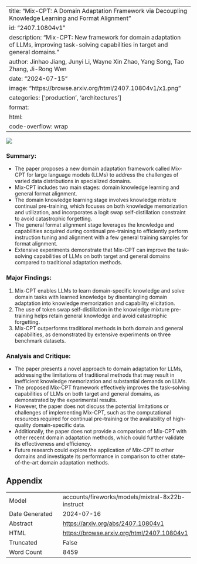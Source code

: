 
---
title: "Mix-CPT: A Domain Adaptation Framework via Decoupling Knowledge Learning and Format Alignment"
id: "2407.10804v1"
description: "Mix-CPT: New framework for domain adaptation of LLMs, improving task-solving capabilities in target and general domains."
author: Jinhao Jiang, Junyi Li, Wayne Xin Zhao, Yang Song, Tao Zhang, Ji-Rong Wen
date: "2024-07-15"
image: "https://browse.arxiv.org/html/2407.10804v1/x1.png"
categories: ['production', 'architectures']
format:
  html:
    code-overflow: wrap
---

![](https://browse.arxiv.org/html/2407.10804v1/x1.png)

### Summary:

- The paper proposes a new domain adaptation framework called Mix-CPT for large language models (LLMs) to address the challenges of varied data distributions in specialized domains.
- Mix-CPT includes two main stages: domain knowledge learning and general format alignment.
- The domain knowledge learning stage involves knowledge mixture continual pre-training, which focuses on both knowledge memorization and utilization, and incorporates a logit swap self-distillation constraint to avoid catastrophic forgetting.
- The general format alignment stage leverages the knowledge and capabilities acquired during continual pre-training to efficiently perform instruction tuning and alignment with a few general training samples for format alignment.
- Extensive experiments demonstrate that Mix-CPT can improve the task-solving capabilities of LLMs on both target and general domains compared to traditional adaptation methods.

### Major Findings:

1. Mix-CPT enables LLMs to learn domain-specific knowledge and solve domain tasks with learned knowledge by disentangling domain adaptation into knowledge memorization and capability elicitation.
2. The use of token swap self-distillation in the knowledge mixture pre-training helps retain general knowledge and avoid catastrophic forgetting.
3. Mix-CPT outperforms traditional methods in both domain and general capabilities, as demonstrated by extensive experiments on three benchmark datasets.

### Analysis and Critique:

- The paper presents a novel approach to domain adaptation for LLMs, addressing the limitations of traditional methods that may result in inefficient knowledge memorization and substantial demands on LLMs.
- The proposed Mix-CPT framework effectively improves the task-solving capabilities of LLMs on both target and general domains, as demonstrated by the experimental results.
- However, the paper does not discuss the potential limitations or challenges of implementing Mix-CPT, such as the computational resources required for continual pre-training or the availability of high-quality domain-specific data.
- Additionally, the paper does not provide a comparison of Mix-CPT with other recent domain adaptation methods, which could further validate its effectiveness and efficiency.
- Future research could explore the application of Mix-CPT to other domains and investigate its performance in comparison to other state-of-the-art domain adaptation methods.

## Appendix

|          |          |
|----------|----------|
| Model     | accounts/fireworks/models/mixtral-8x22b-instruct       |
| Date Generated     | 2024-07-16       |
| Abstract | [https://arxiv.org/abs/2407.10804v1](https://arxiv.org/abs/2407.10804v1)        |
| HTML     | [https://browse.arxiv.org/html/2407.10804v1](https://browse.arxiv.org/html/2407.10804v1)       |
| Truncated       | False       |
| Word Count       | 8459       |
